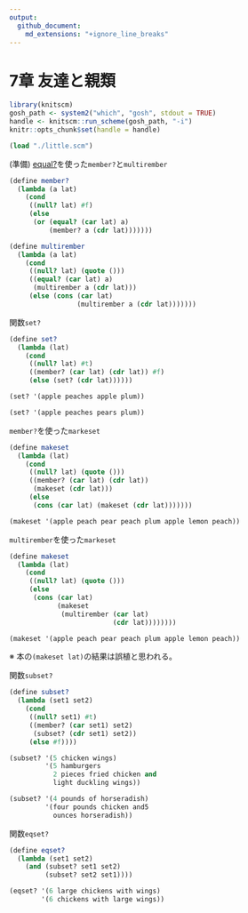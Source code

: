 ```yaml
---
output:
  github_document:
    md_extensions: "+ignore_line_breaks"
---
```


# 7章 友達と親類

```r
library(knitscm)
gosh_path <- system2("which", "gosh", stdout = TRUE)
handle <- knitscm::run_scheme(gosh_path, "-i")
knitr::opts_chunk$set(handle = handle)
```

```scm
(load "./little.scm")
```

(準備) [equal?](http://practical-scheme.net/gauche/man/gauche-refj/Deng-Jia-Xing-toBi-Jiao-.html#index-equal_003f)を使った`member?`と`multirember`

```scm
(define member?
  (lambda (a lat)
    (cond
     ((null? lat) #f)
     (else
      (or (equal? (car lat) a)
          (member? a (cdr lat)))))))

(define multirember
  (lambda (a lat)
    (cond
     ((null? lat) (quote ()))
     ((equal? (car lat) a)
      (multirember a (cdr lat)))
     (else (cons (car lat)
                 (multirember a (cdr lat)))))))
```

関数`set?`

```scm
(define set?
  (lambda (lat)
    (cond
     ((null? lat) #t)
     ((member? (car lat) (cdr lat)) #f)
     (else (set? (cdr lat))))))
```

```scm
(set? '(apple peaches apple plum))
```

```scm
(set? '(apple peaches pears plum))
```

`member?`を使った`markeset`

```scm
(define makeset
  (lambda (lat)
    (cond
     ((null? lat) (quote ()))
     ((member? (car lat) (cdr lat))
      (makeset (cdr lat)))
     (else
      (cons (car lat) (makeset (cdr lat)))))))
```

```scm
(makeset '(apple peach pear peach plum apple lemon peach))
```

`multirember`を使った`markeset`

```scm
(define makeset
  (lambda (lat)
    (cond
     ((null? lat) (quote ()))
     (else
      (cons (car lat)
            (makeset
             (multirember (car lat)
                          (cdr lat))))))))
```

```scm
(makeset '(apple peach pear peach plum apple lemon peach))
```

※ 本の`(makeset lat)`の結果は誤植と思われる。

関数`subset?`

```scm
(define subset?
  (lambda (set1 set2)
    (cond
     ((null? set1) #t)
     ((member? (car set1) set2)
      (subset? (cdr set1) set2))
     (else #f))))
```

```scm
(subset? '(5 chicken wings)
         '(5 hamburgers
           2 pieces fried chicken and
           light duckling wings))
```

```scm
(subset? '(4 pounds of horseradish)
         '(four pounds chicken and5
           ounces horseradish))
```

関数`eqset?`

```scm
(define eqset?
  (lambda (set1 set2)
    (and (subset? set1 set2)
         (subset? set2 set1))))
```

```scm
(eqset? '(6 large chickens with wings)
        '(6 chickens with large wings))
```
